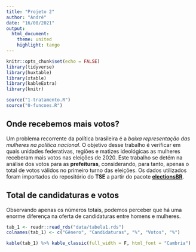 ---
title: "Projeto 2"
author: "André"
date: "16/08/2021"
output: 
  html_document:
    theme: united
    highlight: tango
---

```{r setup, include=FALSE}
knitr::opts_chunk$set(echo = FALSE)
library(tidyverse)
library(huxtable)
library(xtable)
library(kableExtra)
library(knitr)
```

```{r message=FALSE, warning=FALSE, include=FALSE}
source("1-tratamento.R")
source("0-funcoes.R")
```

## Onde recebemos mais votos?

Um problema recorrente da política brasileira é a *baixa representação
das mulheres na política nacional*. O objetivo desse trabalho é
verificar em quais unidades federativas, regiões e matizes ideológicas
as mulheres receberam mais votos nas eleições de 2020. Este trabalho se
detém na análise dos votos para as **prefeituras**, considerando, para
tanto, apenas o total de votos válidos no primeiro turno das eleições.
Os dados utilizados foram importados do repositório do **TSE** a partir
do pacote [**electionsBR**](https://electionsbr.com/).


## Total de candidaturas e votos

Observando apenas os números totais, podemos perceber que há uma enorme diferença na oferta de candidaturas entre homens e mulheres.

```{r include=FALSE}
tab_1 <- readr::read_rds("data/tabela1.rds")
colnames(tab_1) <- c("Gênero", "Candidaturas", "%", "Votos", "%")

```


```{r echo=FALSE}
kable(tab_1) %>% kable_classic(full_width = F, html_font = "Cambria")
```